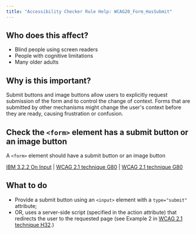 ```yaml
---
title: "Accessibility Checker Rule Help: WCAG20_Form_HasSubmit"
---
```


<div className="toolHelp">
<Row>
<Column colLg={5} colMd={3} colSm={4} className="toolLeft">

## Who does this affect?

* Blind people using screen readers
* People with cognitive limitations
* Many older adults

## Why is this important?

Submit buttons and image buttons allow users to explicitly request submission of the form and to control the change of context. Forms that are submitted by other mechanisms might change the user's context before they are ready, causing frustration or confusion.

</Column>
<Column colLg={11} colMd={5} colSm={4} className="toolMain">

<div id="locLevel"></div>

## Check the `<form>` element has a submit button or an image button
A `<form>` element should have a submit button or an image button

[IBM 3.2.2 On Input](http://www.ibm.com/able/guidelines/ci162/on_input.html) | [WCAG 2.1 technique G80](https://www.w3.org/WAI/WCAG21/Techniques/html/H32) | [WCAG 2.1 technique G80](https://www.w3.org/WAI/WCAG21/Techniques/general/G80)

<div id="locSnippet"></div>

## What to do

* Provide a submit button using an `<input>` element with a `type="submit"` attribute;
* OR, uses a server-side script (specified in the action attribute) that redirects the user to the requested page (see Example 2 in [WCAG 2.1 technique H32](https://www.w3.org/WAI/WCAG21/Techniques/html/H32).)


</Column>
</Row>
</div>
